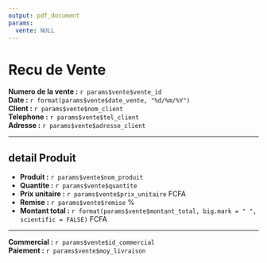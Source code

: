 ```yaml
---
output: pdf_document
params:
  vente: NULL
---
```


#  Recu de Vente

**Numero de la vente :** `r params$vente$vente_id`  
**Date :** `r format(params$vente$date_vente, "%d/%m/%Y")`  
**Client :** `r params$vente$nom_client`  
**Telephone :** `r params$vente$tel_client`  
**Adresse :** `r params$vente$adresse_client`

---

## detail Produit

- **Produit :** `r params$vente$nom_produit`  
- **Quantite :** `r params$vente$quantite`  
- **Prix unitaire :** `r params$vente$prix_unitaire` FCFA  
- **Remise :** `r params$vente$remise` %  
- **Montant total :** `r format(params$vente$montant_total, big.mark = " ", scientific = FALSE)` FCFA

---

**Commercial :** `r params$vente$id_commercial`  
**Paiement :** `r params$vente$moy_livraison`
